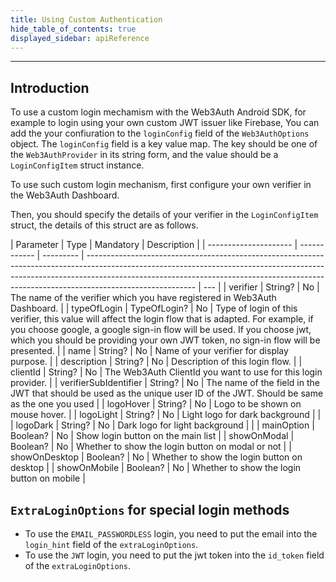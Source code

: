 ```yaml
---
title: Using Custom Authentication
hide_table_of_contents: true
displayed_sidebar: apiReference
---
```


---


## Introduction

To use a custom login mechamism with the Web3Auth Android SDK, for example to login using your own custom JWT issuer like Firebase, You can add the
your confiuration to the `loginConfig` field of the `Web3AuthOptions` object. The `loginConfig` field is a key value map. The key should be one of the
`Web3AuthProvider` in its string form, and the value should be a `LoginConfigItem` struct instance.

To use such custom login mechanism, first configure your own verifier in the Web3Auth Dashboard.

Then, you should specify the details of your verifier in the `LoginConfigItem` struct, the details of this struct are as follows.

| Parameter             | Type         | Mandatory | Description                                                                                                                                                                                                                                                           |
| --------------------- | ------------ | --------- | --------------------------------------------------------------------------------------------------------------------------------------------------------------------------------------------------------------------------------------------------------------------- | --- |
| verifier              | String?      | No        | The name of the verifier which you have registered in Web3Auth Dashboard.                                                                                                                                                                                             |
| typeOfLogin           | TypeOfLogin? | No        | Type of login of this verifier, this value will affect the login flow that is adapted. For example, if you choose google, a google sign-in flow will be used. If you choose jwt, which you should be providing your own JWT token, no sign-in flow will be presented. |
| name                  | String?      | No        | Name of your verifier for display purpose.                                                                                                                                                                                                                            |
| description           | String?      | No        | Description of this login flow.                                                                                                                                                                                                                                       |
| clientId              | String?      | No        | The Web3Auth ClientId you want to use for this login provider.                                                                                                                                                                                                        |
| verifierSubIdentifier | String?      | No        | The name of the field in the JWT that should be used as the unique user ID of the JWT. Should be same as the one you used                                                                                                                                             |
| logoHover             | String?      | No        | Logo to be shown on mouse hover.                                                                                                                                                                                                                                      |
| logoLight             | String?      | No        | Light logo for dark background                                                                                                                                                                                                                                        |     |
| logoDark              | String?      | No        | Dark logo for light background                                                                                                                                                                                                                                        |     |
| mainOption            | Boolean?     | No        | Show login button on the main list                                                                                                                                                                                                                                    |
| showOnModal           | Boolean?     | No        | Whether to show the login button on modal or not                                                                                                                                                                                                                      |
| showOnDesktop         | Boolean?     | No        | Whether to show the login button on desktop                                                                                                                                                                                                                           |
| showOnMobile          | Boolean?     | No        | Whether to show the login button on mobile                                                                                                                                                                                                                            |

## `ExtraLoginOptions` for special login methods

- To use the `EMAIL_PASSWORDLESS` login, you need to put the email into the `login_hint` field of the `extraLoginOptions`.
- To use the `JWT` login, you need to put the jwt token into the `id_token` field of the `extraLoginOptions`.
